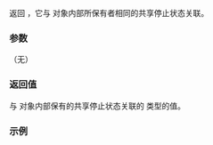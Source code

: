 {{cpp/thread/jthread/title|get_stop_source}}
{{cpp/thread/jthread/navbar}}
{{ddcl|since=c++20|
std::stop_source get_stop_source() noexcept;
}}

返回 {{lc|std::stop_source}}，它与 {{tt|jthread}} 对象内部所保有者相同的共享停止状态关联。

===参数===
（无）

===返回值===
与 {{tt|jthread}} 对象内部保有的共享停止状态关联的 {{lc|std::stop_source}} 类型的值。

===示例===
{{example
|code=
#include &lt;chrono&gt;
#include &lt;condition_variable&gt;
#include &lt;iostream&gt;
#include &lt;mutex&gt;
#include &lt;string_view&gt;
#include &lt;thread&gt;

using namespace std::chrono_literals;

int main()
{
    std::cout &lt;&lt; std::boolalpha;
    auto print = [](std::string_view name, const std::stop_source&amp; source)
    {
        std::cout &lt;&lt; name &lt;&lt; ": stop_possible = " &lt;&lt; source.stop_possible();
        std::cout &lt;&lt; ", stop_requested = " &lt;&lt; source.stop_requested() &lt;&lt; '\n';
    };

    // 工作线程
    auto worker = std::jthread([](std::stop_token stoken)
    {
        for (int i = 10; i; --i)
        {
            std::this_thread::sleep_for(300ms);
            if (stoken.stop_requested())
            {
                std::cout &lt;&lt; "  困倦工人已被请求停止\n";
                return;
            }
            std::cout &lt;&lt; "  困倦工人回去睡觉\n";
        }
    });

    std::stop_source stop_source = worker.get_stop_source();
    print("stop_source", stop_source);

    std::cout &lt;&lt; "\n将信号源传递给其他线程：\n";
    auto stopper = std::thread(
        [](std::stop_source source)
        {
            std::this_thread::sleep_for(500ms);
            std::cout &lt;&lt; "通过信号源请求工人停止\n";
            source.request_stop();
        },
        stop_source);
    stopper.join();
    std::this_thread::sleep_for(200ms);
    std::cout &lt;&lt; '\n';

    print("stop_source", stop_source);
}
|p=true
|output=
stop_source: stop_possible = true, stop_requested = false

将信号源传递给其他线程：
  困倦工人回去睡觉
通过信号源请求工人停止
  困倦工人已被请求停止

stop_source: stop_possible = true, stop_requested = true
}}

{{langlinks|de|en|es|fr|it|ja|pt|ru}}